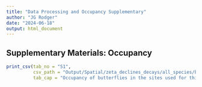 ```yaml
---
title: "Data Processing and Occupancy Supplementary"
author: "JG Rodger"
date: "2024-06-18"
output: html_document
---
```


## Supplementary Materials: Occupancy



```r
print_csv(tab_no = "S1",
          csv_path = "Output/Spatial/zeta_declines_decays/all_species/butterfly_occupancy.csv",
          tab_cap = "Occupancy of butterflies in the sites used for this study")
```
